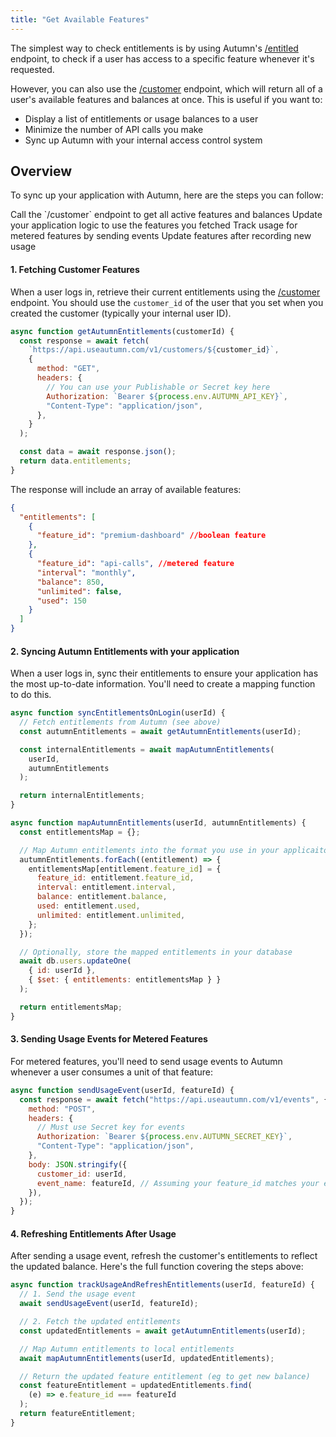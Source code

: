 ```yaml
---
title: "Get Available Features"
---
```


The simplest way to check entitlements is by using Autumn's [/entitled](/entitlements/entitled/) endpoint, to check if a user has access to a specific feature whenever it's requested.

However, you can also use the [/customer](/api-reference/customers/get/) endpoint, which will return all of a user's available features and balances at once. This is useful if you want to:

- Display a list of entitlements or usage balances to a user
- Minimize the number of API calls you make
- Sync up Autumn with your internal access control system

## Overview

To sync up your application with Autumn, here are the steps you can follow:

<Steps>
  <Step title="Fetch a customer's features on login">
    Call the `/customer` endpoint to get all active features and balances
  </Step>
  <Step title="Sync features with application">
    Update your application logic to use the features you fetched
  </Step>
  <Step title="Send usage events to Autumn">
    Track usage for metered features by sending events
  </Step>
  <Step title="Refresh customer features">
    Update features after recording new usage
  </Step>
</Steps>

#### 1. Fetching Customer Features

When a user logs in, retrieve their current entitlements using the [/customer](/api-reference/customers/get/) endpoint. You should use the `customer_id` of the user that you set when you created the customer (typically your internal user ID).

```Javascript Javascript
async function getAutumnEntitlements(customerId) {
  const response = await fetch(
    `https://api.useautumn.com/v1/customers/${customer_id}`,
    {
      method: "GET",
      headers: {
        // You can use your Publishable or Secret key here
        Authorization: `Bearer ${process.env.AUTUMN_API_KEY}`,
        "Content-Type": "application/json",
      },
    }
  );

  const data = await response.json();
  return data.entitlements;
}
```

The response will include an array of available features:

```json Response
{
  "entitlements": [
    {
      "feature_id": "premium-dashboard" //boolean feature
    },
    {
      "feature_id": "api-calls", //metered feature
      "interval": "monthly",
      "balance": 850,
      "unlimited": false,
      "used": 150
    }
  ]
}
```

#### 2. Syncing Autumn Entitlements with your application

When a user logs in, sync their entitlements to ensure your application has the most up-to-date information. You'll need to create a mapping function to do this.

```Javascript Javascript
async function syncEntitlementsOnLogin(userId) {
  // Fetch entitlements from Autumn (see above)
  const autumnEntitlements = await getAutumnEntitlements(userId);

  const internalEntitlements = await mapAutumnEntitlements(
    userId,
    autumnEntitlements
  );

  return internalEntitlements;
}

async function mapAutumnEntitlements(userId, autumnEntitlements) {
  const entitlementsMap = {};

  // Map Autumn entitlements into the format you use in your applicaiton
  autumnEntitlements.forEach((entitlement) => {
    entitlementsMap[entitlement.feature_id] = {
      feature_id: entitlement.feature_id,
      interval: entitlement.interval,
      balance: entitlement.balance,
      used: entitlement.used,
      unlimited: entitlement.unlimited,
    };
  });

  // Optionally, store the mapped entitlements in your database
  await db.users.updateOne(
    { id: userId },
    { $set: { entitlements: entitlementsMap } }
  );

  return entitlementsMap;
}
```

#### 3. Sending Usage Events for Metered Features

For metered features, you'll need to send usage events to Autumn whenever a user consumes a unit of that feature:

```Javascript Javascript
async function sendUsageEvent(userId, featureId) {
  const response = await fetch("https://api.useautumn.com/v1/events", {
    method: "POST",
    headers: {
      // Must use Secret key for events
      Authorization: `Bearer ${process.env.AUTUMN_SECRET_KEY}`,
      "Content-Type": "application/json",
    },
    body: JSON.stringify({
      customer_id: userId,
      event_name: featureId, // Assuming your feature_id matches your event_name
    }),
  });
}
```

#### 4. Refreshing Entitlements After Usage

After sending a usage event, refresh the customer's entitlements to reflect the updated balance. Here's the full function covering the steps above:

```Javascript Javascript
async function trackUsageAndRefreshEntitlements(userId, featureId) {
  // 1. Send the usage event
  await sendUsageEvent(userId, featureId);

  // 2. Fetch the updated entitlements
  const updatedEntitlements = await getAutumnEntitlements(userId);

  // Map Autumn entitlements to local entitlements
  await mapAutumnEntitlements(userId, updatedEntitlements);

  // Return the updated feature entitlement (eg to get new balance)
  const featureEntitlement = updatedEntitlements.find(
    (e) => e.feature_id === featureId
  );
  return featureEntitlement;
}
```
